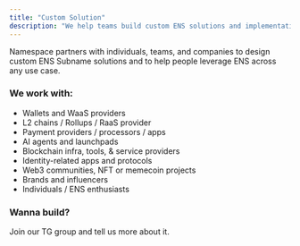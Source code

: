 ```yaml
---
title: "Custom Solution"
description: "We help teams build custom ENS solutions and implementations"
---
```


Namespace partners with individuals, teams, and companies to design custom ENS Subname solutions and to help people leverage ENS across any use case.

### **We work with:**

- Wallets and WaaS providers
- L2 chains / Rollups / RaaS provider
- Payment providers / processors / apps
- AI agents and launchpads
- Blockchain infra, tools, & service providers
- Identity-related apps and protocols
- Web3 communities, NFT or memecoin projects
- Brands and influencers
- Individuals / ENS enthusiasts

### Wanna build?

<Card title="Join Namespace Builders" icon="people-group" horizontal href="https://t.me/+5FAwyiKOTeswNTIy">
  Join our TG group and tell us more about it.
</Card>